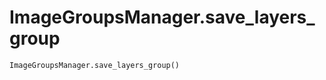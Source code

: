 # ImageGroupsManager.save_layers_group { #napari_activelearning.ImageGroupsManager.save_layers_group }

```python
ImageGroupsManager.save_layers_group()
```

